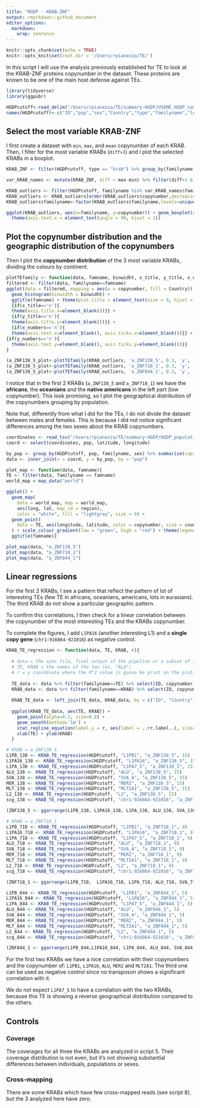 ```yaml
---
title: "HGDP - KRAB-ZNF"
output: rmarkdown::github_document
editor_options: 
  markdown: 
    wrap: sentence
---
```


```r
knitr::opts_chunk$set(echo = TRUE)
knitr::opts_knit$set(root.dir = '/Users/rpianezza/TE/')
```

In this script I will use the analysis previously established for TE to look at the KRAB-ZNF proteins copynumber in the dataset. These proteins are known to be one of the main host defense against TEs.
```r
library(tidyverse)
library(ggpubr)

HGDPcutoff<-read_delim("/Users/rpianezza/TE/summary-HGDP/USEME_HGDP_complete_reflib6.2_mq10_batchinfo_cutoff0.01.txt",comment="#")
names(HGDPcutoff)<-c("ID","pop","sex","Country","type","familyname","length","reads","copynumber","batch")
```

## Select the most variable KRAB-ZNF

I first create a dataset with `min`, `max`, and `mean` copynumber of each KRAB. Then, I filter for the most variable KRABs (`diff>1`) and I plot the selected KRABs in a boxplot.
```r
KRAB_ZNF <- filter(HGDPcutoff, type == "krab") %>% group_by(familyname) %>% summarise(min = min(copynumber), mean = mean(copynumber), max = max(copynumber))

var_KRAB_names <- mutate(KRAB_ZNF, diff = max-min) %>% filter(diff>1 & diff<Inf)

KRAB_outliers <- filter(HGDPcutoff, familyname %in% var_KRAB_names$familyname, type == "krab")
KRAB_outliers <- KRAB_outliers[order(KRAB_outliers$copynumber,decreasing=T),]
KRAB_outliers$familyname<-factor(KRAB_outliers$familyname,levels=unique(KRAB_outliers$familyname))

ggplot(KRAB_outliers, aes(x=familyname, y=copynumber)) + geom_boxplot(notch=F) +
  theme(axis.text.x = element_text(angle = 90, hjust = 1)) 
```

## Plot the copynumber distribution and the geographic distribution of the copynumbers

Then I plot the **copynumber distribution** of the 3 most variable KRABs, dividing the colours by continent. 
```r
plotTEfamily <- function(data, famname, binwidht, x_title, y_title, x_numbers, y_numbers){
filtered <- filter(data, familyname==famname)
ggplot(data = filtered, mapping = aes(x = copynumber, fill = Country)) +
  geom_histogram(binwidth = binwidht) + 
  ggtitle(famname) + theme(plot.title = element_text(size = 8, hjust = 0.5)) +
  {if(x_title=='n'){
  theme(axis.title.x=element_blank())}} +
  {if(y_title=='n'){
  theme(axis.title.y=element_blank())}} +
  {if(x_numbers=='n'){
  theme(axis.text.x=element_blank(), axis.ticks.x=element_blank())}} +
{if(y_numbers=='n'){
  theme(axis.text.y=element_blank(), axis.ticks.y=element_blank())}}
}
```

```r
(a_ZNF138_5_plot<-plotTEfamily(KRAB_outliers, 'a_ZNF138_5', 0.3, 'y', 'y', 'y', 'y'))
(a_ZNF138_5_plot<-plotTEfamily(KRAB_outliers, 'a_ZNF718_1', 0.3, 'y', 'y', 'y', 'y'))
(a_ZNF138_5_plot<-plotTEfamily(KRAB_outliers, 'a_ZNF844_1', 0.3, 'y', 'y', 'y', 'y'))
```

I notice that in the first 2 KRABs (`a_ZNF138_5` and `a_ZNF718_1`) we have the **africans**, the **oceanians** and the **native americans** in the left part (low copynumber). This look promising, so I plot the geographical distribution of the copynumbers grouping by population.

Note that, differently from what I did for the TEs, I do not divide the dataset between males and females. This is because I did not notice significant differences among the two sexes about the KRAB copynumbers.
```r
coordinates <- read_tsv("/Users/rpianezza/TE/summary-HGDP/HGDP_populationcoordinates.txt", col_names = c("pop", "region", "latitude", "longitude"))
coord <- select(coordinates, pop, latitude, longitude)

by_pop <- group_by(HGDPcutoff, pop, familyname, sex) %>% summarise(copynumber = mean(copynumber), count=n())
data <- inner_join(x = coord, y = by_pop, by = "pop")
```

```r
plot_map <- function(data, famname){
TE <- filter(data, familyname == famname)
world_map = map_data("world")

ggplot() +
  geom_map(
    data = world_map, map = world_map,
    aes(long, lat, map_id = region),
    color = "white", fill = "lightgray", size = 0) +
  geom_point(
    data = TE, aes(longitude, latitude, color = copynumber, size = count)
  ) + scale_colour_gradient(low = "green", high = "red") + theme(legend.position="top") + theme(plot.title = element_text(hjust = 0.5)) +
  ggtitle(famname)}
```

```r
plot_map(data, "a_ZNF138_5")
plot_map(data, "a_ZNF718_1")
plot_map(data, "a_ZNF844_1")
```

## Linear regressions

For the first 2 KRABs, I see a pattern that reflect the pattern of lot of interesting TEs (few TE in africans, oceanians, americans, lots in eurasians). The third KRAB do not show a particular geographic pattern.

To confirm this correlations, I then check for a linear correlation between the copynumber of the most interesting TEs and the KRABs copynumber.

To complete the figures, I add `L1PA16` (another interesting L1) and a **single copy gene** (`chr1:916864-921016`) as negative control.
```r
KRAB_TE_regression <- function(data, TE, KRAB, r){
  
  # data = the sync file, final output of the pipeline or a subset of it
  # TE, KRAB = the names of the two (es. "ALU")
  # r = y coordinate where the R^2 value is gonna be print on the plots
  
  TE_data <- data %>% filter(familyname==TE) %>% select(ID, copynumber, Country)
  KRAB_data <- data %>% filter(familyname==KRAB) %>% select(ID, copynumber, Country)
  
  KRAB_TE_data <- left_join(TE_data, KRAB_data, by = c("ID", "Country")) %>% rename(TE=copynumber.x, KRAB=copynumber.y) %>% relocate(Country, .before = TE)
  
  ggplot(KRAB_TE_data, aes(TE, KRAB)) + 
    geom_point(alpha=0.2, size=0.8) +
    geom_smooth(method='lm') +
    stat_regline_equation(label.y = r, aes(label = ..rr.label..), size=2.5) +
    xlab(TE) + ylab(KRAB)
  }
```


```r
# KRAB = a_ZNF138_5
L1PB_138 <- KRAB_TE_regression(HGDPcutoff, "L1PB1", "a_ZNF138_5", 15)
L1PA16_138 <- KRAB_TE_regression(HGDPcutoff, "L1PA16", "a_ZNF138_5", 15)
L1PA_138 <- KRAB_TE_regression(HGDPcutoff, "L1PA7_5", "a_ZNF138_5", 15)
ALU_138 <- KRAB_TE_regression(HGDPcutoff, "ALU", "a_ZNF138_5", 15)
SVA_138 <- KRAB_TE_regression(HGDPcutoff, "SVA_A", "a_ZNF138_5", 15)
MER_138 <- KRAB_TE_regression(HGDPcutoff, "MER2", "a_ZNF138_5", 15)
MLT_138 <- KRAB_TE_regression(HGDPcutoff, "MLT2A1", "a_ZNF138_5", 15)
L2_138 <- KRAB_TE_regression(HGDPcutoff, "L2", "a_ZNF138_5", 15)
scg_138 <- KRAB_TE_regression(HGDPcutoff, "chr1:916864-921016", "a_ZNF138_5", 15)

(ZNF138_5 <- ggarrange(L1PB_138, L1PA16_138, L1PA_138, ALU_138, SVA_138, MER_138, MLT_138, L2_138, scg_138, ncol = 3, nrow = 3))

# KRAB = a_ZNF718_1
L1PB_718 <- KRAB_TE_regression(HGDPcutoff, "L1PB1", "a_ZNF718_1", 9)
L1PA16_718 <- KRAB_TE_regression(HGDPcutoff, "L1PA16", "a_ZNF718_1", 9)
L1PA_718 <- KRAB_TE_regression(HGDPcutoff, "L1PA7_5", "a_ZNF718_1", 9)
ALU_718 <- KRAB_TE_regression(HGDPcutoff, "ALU", "a_ZNF718_1", 9)
SVA_718 <- KRAB_TE_regression(HGDPcutoff, "SVA_A", "a_ZNF718_1", 9)
MER_718 <- KRAB_TE_regression(HGDPcutoff, "MER2", "a_ZNF718_1", 9)
MLT_718 <- KRAB_TE_regression(HGDPcutoff, "MLT2A1", "a_ZNF718_1", 9)
L2_718 <- KRAB_TE_regression(HGDPcutoff, "L2", "a_ZNF718_1", 9)
scg_718 <- KRAB_TE_regression(HGDPcutoff, "chr1:916864-921016", "a_ZNF718_1", 9)

(ZNF718_1 <- ggarrange(L1PB_718,  L1PA16_718, L1PA_718, ALU_718, SVA_718, MER_718, MLT_718, L2_718, scg_718, ncol = 3, nrow = 3))
```

```r
L1PB_844 <- KRAB_TE_regression(HGDPcutoff, "L1PB1", "a_ZNF844_1", 5)
L1PA16_844 <- KRAB_TE_regression(HGDPcutoff, "L1PA16", "a_ZNF844_1", 5)
L1PA_844 <- KRAB_TE_regression(HGDPcutoff, "L1PA7_5", "a_ZNF844_1", 5)
ALU_844 <- KRAB_TE_regression(HGDPcutoff, "ALU", "a_ZNF844_1", 5)
SVA_844 <- KRAB_TE_regression(HGDPcutoff, "SVA_A", "a_ZNF844_1", 5)
MER_844 <- KRAB_TE_regression(HGDPcutoff, "MER2", "a_ZNF844_1", 5)
MLT_844 <- KRAB_TE_regression(HGDPcutoff, "MLT2A1", "a_ZNF844_1", 5)
L2_844 <- KRAB_TE_regression(HGDPcutoff, "L2", "a_ZNF844_1", 5)
scg_844 <- KRAB_TE_regression(HGDPcutoff, "chr1:916864-921016", "a_ZNF844_1", 5)

(ZNF844_1 <- ggarrange(L1PB_844,L1PA16_844, L1PA_844, ALU_844, SVA_844, MER_844, MLT_844, L2_844, scg_844, ncol = 3, nrow = 3))
```

For the first two KRABs we have a nice correlation with their copynumbers and the copynumber of: `L1PB1`, `L1PA16`, `ALU`, `MER2` and `MLT2A1`. The third one can be used as negative control since no transposon shows a significant correlation with it.

We do not expect `L1PA7_5` to have a correlation with the two KRABs, because this TE is showing a reverse geographical distribution compared to the others.

## Controls

### Coverage
The coverages for all three the KRABs are analyzed in script 5. Their coverage distribution is not even, but it's not showing substantial differences between individuals, populations or sexes.

### Cross-mapping
There are some KRABs which have few cross-mapped reads (see script 8), but the 3 analyzed here have zero.